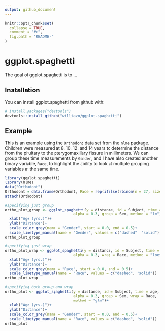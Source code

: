 ```yaml
---
output: github_document
---
```


<!-- README.md is generated from README.Rmd. Please edit that file -->

```r
knitr::opts_chunk$set(
  collapse = TRUE,
  comment = "#>",
  fig.path = "README-"
)
```

# ggplot.spaghetti

The goal of ggplot.spaghetti is to ...

## Installation

You can install ggplot.spaghetti from github with:

```r
# install.packages("devtools")
devtools::install_github("williazo/ggplot.spaghetti")
```

## Example

This is an example using the `Orthodont` data set from the `nlme` package. Children were measured at 8, 10, 12, and 14 years to determine the distance from the pituitary to the pterygomaxillary fissure in millimeters. We can group these time measurements by `Gender`, and I have also created another binary variable, `Race`, to highlight the ability to look at multiple grouping variables at the same time. 

```r
library(ggplot.spaghetti)
library(nlme)
data("Orthodont")
Orthodont = data.frame(Orthodont, Race = rep(ifelse(rbinom(n = 27, size = 1, prob = 0.5)==0, "White", "Non-White"), each = 4))
attach(Orthodont)

#specifying just group
ortho_plot_group <- ggplot_spaghetti(y = distance, id = Subject, time = age,
                               alpha = 0.3, group = Sex, method = "lm")+
  xlab("Age (yrs.)")+
  ylab("Distance")+
  scale_color_grey(name = "Gender", start = 0.0, end = 0.5)+
  scale_linetype_manual(name = "Gender", values = c("dashed", "solid"))
ortho_plot_group

#specifying just wrap
ortho_plot_wrap <- ggplot_spaghetti(y = distance, id = Subject, time = age,
                               alpha = 0.3, wrap = Race, method = "loess")+
  xlab("Age (yrs.)")+
  ylab("Distance")+
  scale_color_grey(name = "Race", start = 0.0, end = 0.5)+
  scale_linetype_manual(name = "Race", values = c("dashed", "solid"))
ortho_plot_wrap

#specifying both group and wrap
ortho_plot <- ggplot_spaghetti(y = distance, id = Subject, time = age,
                               alpha = 0.3, group = Sex, wrap = Race,
                               method = "glm")+
  xlab("Age (yrs.)")+
  ylab("Distance")+
  scale_color_grey(name = "Gender", start = 0.0, end = 0.5)+
  scale_linetype_manual(name = "Race", values = c("dashed", "solid"))
ortho_plot
```
